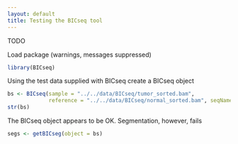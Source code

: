 ```yaml
---
layout: default
title: Testing the BICseq tool
---
```


TODO

Load package (warnings, messages suppressed)

```r
library(BICseq)
```

Using the test data supplied with BICseq create a BICseq object

```r
bs <- BICseq(sample = "../../data/BICseq/tumor_sorted.bam",
             reference = "../../data/BICseq/normal_sorted.bam", seqNames = "chr22")
str(bs)
```

The BICseq object appears to be OK.  Segmentation, however, fails

```r
segs <- getBICseg(object = bs)
```
